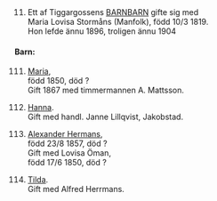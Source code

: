 \newpage
\renewcommand\partcontent{HERMANS ca.1819-1904}

\hypertarget{h11}{}

\

11. Ett af Tiggargossens [BARNBARN](#h1) gifte sig med  
 Maria Lovisa Stormåns (Manfolk), född 10/3 1819.  
 Hon lefde ännu 1896, troligen ännu 1904

#### Barn:

111. [Maria](#h111),  
  född 1850, död ?  
  Gift 1867 med timmermannen A. Mattsson.

112. [Hanna](#h112).  
  Gift med handl. Janne Lillqvist, Jakobstad.

113. [Alexander Hermans](#h113),  
  född 23/8 1857, död ?  
  Gift med Lovisa Öman,  
  född 17/6 1850, död ?

114. [Tilda](#h114).  
  Gift med Alfred Herrmans.
